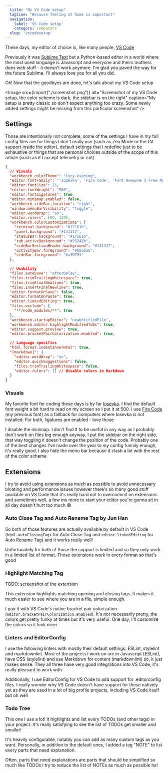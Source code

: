 ```yaml
---
  title: "My VS Code setup"
  tagline: "Because feeling at home is important"
  navigation:
    label: 'VS Code setup'
    category: computers
  slug: 'vscodesetup'
---
```


These days, my editor of choice is, like many people, [VS Code](https://code.visualstudio.com/)

Previously it was [Sublime Text](https://www.sublimetext.com/) but a Python-based editor in a world where the most used language is Javascript and everyone and theirs mothers does web stuff - it doesn't work anymore. I'm glad you paved the way for the future Sublime. I'll always love you for all you did.

Ok! Now that the goodbyes are done, let's talk about my VS Code setup

<Image
  src={import("./screenshot.png")}
  alt="Screenshot of my VS Code setup, the color scheme is dark, the sidebar is on the right"
  caption="My setup is pretty classic so don't expect anything too crazy. Some newly added settings might be missing from this particular screenshot"
/>

## Settings

Those are intentionally not complete, some of the settings I have in my full config files are for things I don't really use (such as Zen Mode or the Git support inside the editor), default settings that I redefine just to be exhaustive or things that are personal choices outside of the scope of this article (such as if I accept telemetry or not)

```json
{
  // Visuals
  "workbench.colorTheme": "lucy-evening",
  "editor.fontFamily": "'Iosevka', 'Fira Code', 'Font Awesome 5 Free Regular', 'Font Awesome 5 Free Solid', 'Font Awesome 5 Brands Regular'",
  "editor.fontSize": 15,
  "editor.fontWeight": "500",
  "editor.fontLigatures": true,
  "editor.minimap.enabled": false,
  "workbench.sideBar.location": "right",
  "window.menuBarVisibility": "toggle",
  "editor.wordWrap": "on",
  "editor.rulers": [80, 120],
  "workbench.colorCustomizations": {
    "terminal.background": "#17161b",
    "panel.background": "#131317",
    "statusBar.background": "#17161b",
    "tab.activeBackground": "#25242b",
    "sideBarSectionHeader.background": "#131317",
    "activityBar.foreground": "#b8aba5",
    "sideBar.foreground": "#a39793"
  },

  // Usability
  "files.autoSave": "afterDelay",
  "files.trimTrailingWhitespace": true,
  "files.trimFinalNewlines": true,
  "files.insertFinalNewline": true,
  "editor.formatOnSave": false,
  "editor.formatOnPaste": true,
  "editor.linkedEditing": true,
  "files.exclude": {
    "**/node_modules/**": true
  },
  "workbench.startupEditor": "newUntitledFile",
  "workbench.editor.highlightModifiedTabs": true,
  "editor.suggest.preview": true,
  "editor.bracketPairColorization.enabled": true,

  // Language specifics
  "html.format.indentInnerHtml": true,
  "[markdown]": {
    "editor.wordWrap": "on",
    "editor.quickSuggestions": false,
    "files.trimTrailingWhitespace": false,
    "editor.rulers": [] // Disable rulers in Markdown
  }
}
```

### Visuals

My favorite font for coding these days is by far [Iosevka](https://typeof.net/Iosevka/). I find the default font weight a bit hard to read on my screen so I put it at 500. I use [Fira Code](https://github.com/tonsky/FiraCode) (my previous font) as a fallback for computers where Iosevka is not installed. For both, ligatures are enabled - love those

I disable the minimap. I don't find it to be useful in any way as I probably don't work on files big enough anyway. I put the sidebar on the right side, that way toggling it doesn't change the position of the code. Probably one of the best changes I've made over the year to my config funnily enough, it's really good. I also hide the menu bar because it clash a lot with the rest of the color scheme

## Extensions

I try to avoid using extensions as much as possible to avoid unnecessary bloating and performance issues however there's so many good stuff available on VS Code that it's really hard not to overcommit on extensions and sometimes well, a few ms more to start your editor you're gonna sit in all day doesn't hurt too much 😅

### **Auto Close Tag** and **Auto Rename Tag** by Jun Han

So both of those features are actually available by default in VS Code (`html.autoClosingTags` for Auto Close Tag and `editor.linkedEditing` for Auto Rename Tag) and it works really well!

Unfortunately for both of those the support is limited and so they only work in a limited list of format. Those extensions work in every format so that's good

### Highlight Matching Tag

TODO: screenshot of the extension

This extension highlights matching opening and closing tags. It makes it much easier to see where you are in a file, simple enough.

I pair it with VS Code's native bracket pair colorization (`editor.bracketPairColorization.enabled`). It's not necessarily pretty, the colors get pretty funky at times but it's very useful. One day, I'll customize the colors so it look nicer

### Linters and EditorConfig

I use the following linters with mostly their default settings: ESLint, stylelint and markdownlint. Most of the projects I work on are in Javascript (ESLint), have CSS (stylelint) and use Markdown for content (markdownlint) so, it just makes sense. They all three have very good integrations into VS Code, it's really pleasant to work with

Additionally, I use EditorConfig for VS Code to add support for .editorconfig files. I really wonder why VS Code doesn't have support for these natively yet as they are used in a lot of big profile projects, including VS Code itself but oh well

### Todo Tree

This one I use a lot! It highlights and list every TODOs (and other tags) in your project. It's really satisfying to see the list of TODOs get smaller and smaller!

It's heavily configurable, notably you can add as many custom tags as you want. Personally, in addition to the default ones, I added a tag "NOTE" to list every parts that need explanation.

Often, parts that need explanations are parts that should be simplified so much like TODOs I try to reduce the list of NOTEs as much as possible ha!
